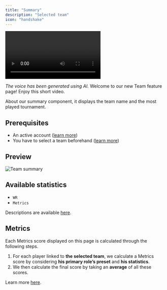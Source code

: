 ```yaml
---
title: "Summary"
description: "Selected team"
icon: "handshake"
---
```


<Frame>
    <video
        autoPlay
        playsInline
        className="w-full aspect-video"
        src="./images/summary/presentation.mp4"
    ></video>
</Frame>

_The voice has been generated using AI._
Welcome to our new Team feature page! Enjoy this short video.

About our summary component, it displays the team name and the most played tournament.

## Prerequisites

- An active account ([learn more](/get-started/setup))
- You have to select a team beforehand ([learn more](/core/team/root))

## Preview

<Frame>
    <img
        src="./images/summary/component.png"
        alt="Team summary"
    />
</Frame>

## Available statistics

- `WR`
- `Metrics`

Descriptions are available [here](/core/statistics-meaning).

## Metrics

Each Metrics score displayed on this page is calculated through the following steps.

1. For each player linked to **the selected team**, we calculate a Metrics score by considering **his primary role’s
preset** and **his statistics**.
2. We then calculate the final score by taking an **average** of all these scores.

Learn more [here](/core/metrics).
